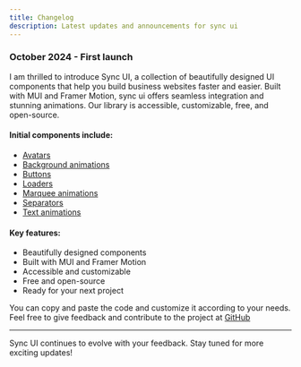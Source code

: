 ```yaml
---
title: Changelog
description: Latest updates and announcements for sync ui
---
```


### October 2024 - First launch

I am thrilled to introduce Sync UI, a collection of beautifully designed UI components that help you build business websites faster and easier. Built with MUI and Framer Motion, sync ui offers seamless integration and stunning animations. Our library is accessible, customizable, free, and open-source.

#### Initial components include:

- [Avatars](/docs/avatars)
- [Background animations](/docs/backgrounds)
- [Buttons](/docs/buttons)
- [Loaders](/docs/loaders)
- [Marquee animations](/docs/marquee)
- [Separators](/docs/separators)
- [Text animations](/docs/texts)

#### Key features:

- Beautifully designed components
- Built with MUI and Framer Motion
- Accessible and customizable
- Free and open-source
- Ready for your next project

You can copy and paste the code and customize it according to your needs. Feel free to give feedback and contribute to the project at [GitHub](https://github.com/AbhiVarde/syncui)

---

Sync UI continues to evolve with your feedback. Stay tuned for more exciting updates!
